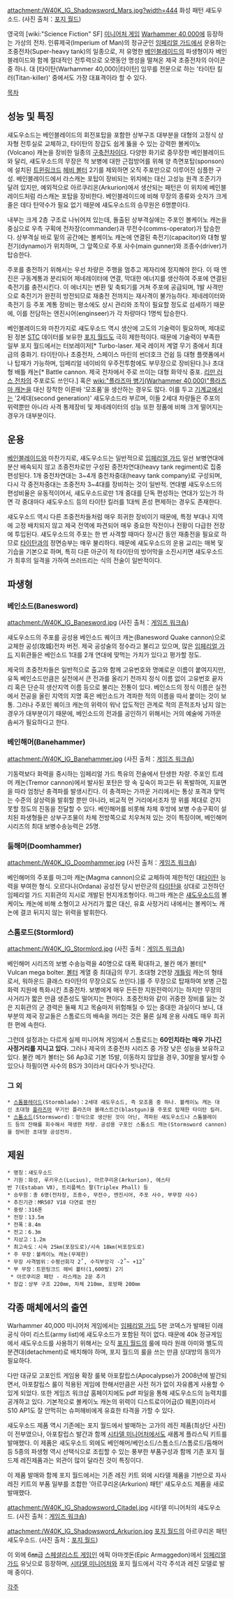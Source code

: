 {{{+1 '''Shadowsword'''}}}

attachment:/W40K_IG_Shadowsword_Mars.jpg?width=444
화성 패턴 섀도우소드.
(사진 출처：[http://www.forgeworld.co.uk 포지 월드])

영국의 [wiki:"Science Fiction" SF] [[미니어처 게임]] [[Warhammer 40,000]]에 등장하는 가상의 전차. 인류제국(Imperium of Man)의 정규군인 [[임페리얼 가드]]에서 운용하는 초중전차(Super-heavy tank)의 일종으로, 저 유명한 [[베인블레이드]]의 파생형이자 베인블레이드와 함께 절대적인 전투력으로 오랫동안 명성을 떨쳐온 제국 초중전차의 아이콘 중 하나. 대 [타이탄(Warhammer 40,000)|타이탄] 임무를 전문으로 하는 '타이탄 킬러(Titan-killer)' 중에서도 가장 대표격이라 할 수 있다.


[[목차]]

== 성능 및 특징 ==
섀도우소드는 베인블레이드의 회전포탑을 포함한 상부구조 대부분을 대형의 고정식 상자형 전투실로 교체하고, 타이탄의 장갑도 쉽게 뚫을 수 있는 강력한 볼케이노(Volcano) 캐논을 장비한 일종의 [[구축전차]]이다. 다양한 화기로 중무장한 베인블레이드와 달리, 섀도우소드의 무장은 적 보병에 대한 근접방어를 위해 양 측면포탑(sponson)에 설치된 [[트윈링크드]] [[헤비 볼터]] 2기를 제외하면 오직 주포만으로 이루어진 심플한 구성. 베인블레이드에서 라스캐논 포탑이 장비되는 위치에는 대신 고성능 원격 조준기가 달려 있지만, 예외적으로 아르쿠리온(Arkurion)에서 생산되는 패턴은 이 위치에 베인블레이드처럼 라스캐논 포탑을 장비한다. 베인블레이드에 비해 무장의 종류와 숫자가 크게 줄은 데다 탄약수가 필요 없기 때문에 섀도우소드의 승무원은 6명뿐이다.

내부는 크게 2층 구조로 나뉘어져 있는데, 돌출된 상부격실에는 주포인 볼케이노 캐논을 중심으로 우측 구획에 전차장(commander)과 무전수(comms-operator)가 탑승한다. 상부격실 바로 밑의 공간에는 볼케이노 캐논에 연결된 축전기(capacitor)와 대형 발전기(dynamo)가 위치하며, 그 앞쪽으로 주포 사수(main gunner)와 조종수(driver)가 탑승한다.

주포를 충전하기 위해서는 우선 차량은 주행을 멈추고 제자리에 정지해야 한다. 이 때 엔진은 구동계통과 분리되어 제네레이터에 연결, 막대한 에너지를 생산하여 주포에 연결된 축전기를 충전시킨다. 이 에너지는 변환 및 축퇴기를 거쳐 주포에 공급되며, 1발 사격만으로 축전기가 완전히 방전되므로 재충전 전까지는 재사격이 불가능하다. 제네레이터와 축전기 등 주포 계통 장비는 평소에도 상시 관리와 조작이 필요할 정도로 섬세하기 때문에, 이를 전담하는 엔진시어(enginseer)가 각 차량마다 1명씩 탑승한다.

베인블레이드와 마찬가지로 섀도우소드 역시 생산에 고도의 기술력이 필요하며, 제대로 된 정본 [[STC]] 데이터를 보유한 [[포지 월드]]도 극히 제한적이다. 때문에 기술력이 부족한 일부 포지 월드에서는 터보레이저[* Turbo-laser. 제국 레이저 계열 무기 중에서 최대급의 중화기. 타이탄이나 초중전차, 스페이스 마린의 썬더호크 건쉽 등 대형 플랫폼에서나 탑재가 가능하며, 임페리얼 네이비의 우주전투함에도 부무장으로 장비된다.]나 초대형 배틀 캐논[* Battle cannon. 제국 전차에서 주로 쓰이는 대형 화약식 중포. [[리만 러스 전차]]의 주포로도 쓰인다.] 혹은 [[wiki:"플라즈마 병기(Warhammer 40,000)"플라즈마 캐논]]을 대신 장착한 이른바 '모조품'을 생산하는 경우도 많다. 이를 두고 [[기계교]]에서는 '2세대(second generation)' 섀도우소드라 부르며, 이들 2세대 차량들은 주포의 위력뿐만 아니라 사격 통제장비 및 제네레이터의 성능 또한 정품에 비해 크게 떨어지는 경우가 대부분이다.

== 운용 ==
[[베인블레이드]]와 마찬가지로, 섀도우소드는 일반적으로 [[임페리얼 가드]] 일선 보병연대에 분산 배속되지 않고 초중전차로만 구성된 중전차연대(heavy tank regiment)로 집중 편성된다. 1개 중전차연대는 3~4개 중전차중대(heavy tank company)로 구성되며, 다시 각 중전차중대는 초중전차 3~4대를 장비하는 것이 일반적. 연대별 섀도우소드의 편성비율은 유동적이어서, 섀도우소드로만 1개 중대를 단독 편성하는 연대가 있는가 하면 각 중대마다 섀도우소드 등의 타이탄 킬러를 1대씩 혼성 편제하는 경우도 존재한다.

섀도우소드 역시 다른 초중전차들처럼 매우 희귀한 장비이기 때문에, 특정 부대나 지역에 고정 배치되지 않고 제국 전역에 파견되어 매우 중요한 작전이나 전황이 다급한 전장에 투입된다. 섀도우소드의 주포는 한 번 사격할 때마다 장시간 동안 재충전을 필요로 하므로 [[타이탄]]과의 정면승부는 매우 불리하다. 때문에 섀도우소드의 운용 교리는 매복 및 기습을 기본으로 하며, 특히 다른 아군이 적 타이탄의 방어막을 소진시키면 섀도우소드가 최후의 일격을 가하여 쓰러뜨리는 식의 전술이 일반적이다.

== 파생형 ==
=== 베인소드(Banesword) ===
attachment:/W40K_IG_Banesword.jpg
(사진 출처：[http://www.games-workshop.com 게임즈 워크숍])

섀도우소드의 주포를 공성용 베인소드 퀘이크 캐논(Banesword Quake cannon)으로 교체한 공성(攻城)전차 버전. 제국 공성술의 정수라고 불리고 있으며, 많은 [[임페리얼 가드]] 지휘관들은 베인소드 1대를 2개 연대에 맞먹는 가치가 있다고 평가할 정도.

제국의 초중전차들은 일반적으로 출고와 함께 고유번호와 명예로운 이름이 붙여지지만, 유독 베인소드만큼은 실전에서 큰 전과를 올리기 전까지 정식 이름 없이 고유번호 끝자리 혹은 단순히 생산지역 이름 등으로 불리는 전통이 있다. 베인소드의 정식 이름은 실전에서 전공을 올린 지역의 지명 혹은 베인소드가 격파한 적의 이름을 따서 붙이는 것이 보통. 그러나 주포인 퀘이크 캐논의 위력이 워낙 압도적인 관계로 적의 흔적조차 남지 않는 경우가 대부분이기 때문에, 베인소드의 전과를 공인하기 위해서는 거의 예술에 가까운 솜씨가 필요하다고 한다.

=== 베인해머(Banehammer) ===
attachment:/W40K_IG_Banehammer.jpg
(사진 출처：[http://www.games-workshop.com 게임즈 워크숍])

기동력보다 화력을 중시하는 임페리얼 가드 특유의 전술에서 탄생한 차량. 주포인 트레머 캐논(Tremor cannon)에서 발사된 포탄은 땅 속 깊숙이 파고든 뒤 폭발하여, 지표면을 따라 엄청난 충격파를 발생시킨다. 이 충격파는 가까운 거리에서는 통상 포격과 맞먹는 수준의 살상력을 발휘할 뿐만 아니라, 비교적 먼 거리에서조차 땅 위를 제대로 걷지 못할 정도의 진동을 전달할 수 있다. 베인해머를 비롯해 차체 후방에 보병 수송구획이 설치된 파생형들은 상부구조물이 차체 전방쪽으로 치우쳐져 있는 것이 특징이며, 베인해머 시리즈의 최대 보병수송능력은 25명.

=== 둠해머(Doomhammer) ===
attachment:/W40K_IG_Doomhammer.jpg
(사진 출처：[http://www.games-workshop.com 게임즈 워크숍])

베인해머의 주포를 마그마 캐논(Magma cannon)으로 교체하여 제한적인 대[[타이탄]] 능력을 부여한 형식. 오르다나(Ordana) 공성전 당시 반란군의 [[타이탄]]을 상대로 고전하던 임페리얼 가드 지휘관의 지시로 개발된 현지개조형이다. 마그마 캐논은 [[섀도우소드]]의 볼케이노 캐논에 비해 소형이고 사거리가 짧은 대신, 유효 사정거리 내에서는 볼케이노 캐논에 결코 뒤지지 않는 위력을 발휘한다. 
 
=== 스톰로드(Stormlord) ===
attachment:/W40K_IG_Stormlord.jpg
(사진 출처：[http://www.games-workshop.com 게임즈 워크숍])

베인해머 시리즈의 보병 수송능력을 40명으로 대폭 확대하고, 불칸 메가 볼터[* Vulcan mega bolter. [[볼터]] 계열 중 최대급의 무기. 초대형 2연장 [[개틀링]] 캐논의 형태로서, 워하운드 클래스 타이탄의 무장으로도 쓰인다.]를 주 무장으로 탑재하여 보병 근접 화력 지원에 특화시킨 초중전차. 보병에게 매우 든든한 지원전력이기는 하지만 무장의 사거리가 짧은 만큼 생존성도 떨어지는 편이다. 초중전차와 같이 귀중한 장비를 잃는 것은 지휘관의 군 경력은 둘째 치고 목숨마저 위험해질 수 있는 중대한 과실이다 보니, 대부분의 제국 장교들은 스톰로드의 배속을 꺼리는 것은 물론 실제 운용 사례도 매우 희귀한 편에 속한다.

그런데 설정과는 다르게 실제 미니어쳐 게임에서 스톰로드는 '''60인치라는 매우 기나긴 사정거리를 지니고 있다.''' 
그러나 제국의 초중전차 시리즈 중 가장 낮은 성능을 보유하고 있다. 불칸 메가 볼터는 S6 Ap3로 기본 15발, 이동하지 않았을 경우, 30발을 발사할 수 있으나 하필이면 사수의 BS가 3이라서 대다수가 빗나간다. 

=== 그 외 ===
 * [[스톰블레이드]](Stormblade)：2세대 섀도우소드, 즉 모조품 중 하나. 볼케이노 캐논 대신 초대형 [[플라즈마]] 무기인 플라즈마 블래스트건(blastgun)을 주포로 탑재한 타이탄 킬러.
 * [[스톰소드]](Stormsword)：정식으로 생산된 것이 아닌, 격파된 섀도우소드나 스톰블레이드 등의 잔해를 회수해서 재생한 차량. 공성용 구포인 스톰소드 캐논(Stormsword cannon)을 장비한 초대형 공성전차.

== 제원 ==
 * 명칭：섀도우소드
 * 기원：화성, 루키우스(Lucius), 아르쿠리온(Arkurion), 에스타반 7(Estaban Ⅶ), 트리플렉스 팔(Triplex Phall) 등
 * 승무원：총 6명(전차장, 조종수, 무전수, 엔진시어, 주포 사수, 부무장 사수)
 * 추진기관：MR507 V18 다연료 엔진
 * 중량：316톤
 * 전장：13.5m
 * 전폭：8.4m
 * 전고：6.3m
 * 지상고：1.2m
 * 최고속도：시속 25㎞(포장도로)/시속 18㎞(비포장도로)
 * 주 무장：볼케이노 캐논(무제한)
 * 무장 사격범위：수평선회각 2˚, 수직부앙각 -2˚~ +12˚
 * 부 무장：트윈링크드 헤비 볼터(1,600발) 2기
  * 아르쿠리온 패턴 - 라스캐논 2문 추가
 * 장갑：상부 구조 220㎜, 차체 210㎜, 포방패 200㎜

== 각종 매체에서의 출연 ==
Warhammer 40,000 미니어처 게임에서는 [[임페리얼 가드]] 5판 코덱스가 발매된 이래 공식 아미 리스트(army list)에 섀도우소드가 포함된 적이 없다. 때문에 40k 정규게임에서 섀도우소드를 사용하기 위해서는 오직 [[포지 월드]]의 룰에 따라 원래 아미와 별도의 분견대(detachment)로 배치해야 하며, 포지 월드의 룰을 쓰는 만큼 상대방의 동의가 필요하다.

다만 대규모 고포인트 게임용 확장 룰북 아포칼립스(Apocalypse)가 2008년에 발간되면서, 아포칼립스 룰이 적용된 게임에 한해서만큼은 사전 허가 없이 자유롭게 사용할 수 있게 되었다. 또한 게임즈 워크샵 홈페이지에도 pdf 파일을 통해 섀도우소드의 능력치를 공개하고 있다. 기본적으로 볼케이노 캐논의 위력이 디스트로이어급(D 웨폰)이라서 S10 AP1도 잘 안먹히는 슈퍼헤비에게 유효한 타격을 가할 수 있다.

섀도우소드 제품 역시 기존에는 포지 월드에서 발매하는 고가의 레진 제품(최상단 사진)이 전부였으나, 아포칼립스 발간과 함께 [[시타델 미니어처]]에서도 새롭게 플라스틱 키트를 발매했다. 이 제품은 섀도우소드 외에도 베인해머/베인소드/스톰소드/스톰로드/둠해머 등 5종의 파생형 역시 선택식으로 조립할 수 있는 풍부한 부품구성과 함께 기존 포지 월드제 레진제품과는 외관이 많이 달라진 것이 특징이다.

이 제품 발매와 함께 포지 월드에서는 기존 레진 키트 외에 시타델 제품을 기반으로 자사 레진 키트의 부품 일부를 조합한 '아르쿠리온(Arkurion) 패턴' 섀도우소드 제품을 새로 발매했다.

attachment:/W40K_IG_Shadowsword_Citadel.jpg
시타델 미니어처의 섀도우소드.
(사진 출처：[http://www.games-workshop.com 게임즈 워크숍])

attachment:/W40K_IG_Shadowsword_Arkurion.jpg
[[포지 월드]]의 아르쿠리온 패턴 섀도우소드.
(사진 출처：[http://www.forgeworld.co.uk 포지 월드])

이 외에 6㎜급 [[스페셜리스트 게임]]인 에픽 아마겟돈(Epic Armaggedon)에서 [[임페리얼 가드]] 유닛으로 등장하며, [[시타델 미니어처]]와 포지 월드에서 각각 주석과 레진 모델로 발매 중이다.

[[각주]]
